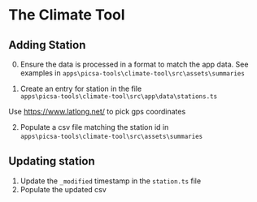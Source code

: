 # The Climate Tool

## Adding Station

0. Ensure the data is processed in a format to match the app data.
   See examples in `apps\picsa-tools\climate-tool\src\assets\summaries`

1. Create an entry for station in the file  
   `apps\picsa-tools\climate-tool\src\app\data\stations.ts`

Use https://www.latlong.net/ to pick gps coordinates

2. Populate a csv file matching the station id in  
   `apps\picsa-tools\climate-tool\src\assets\summaries`

## Updating station

1. Update the `_modified` timestamp in the `station.ts` file
2. Populate the updated csv